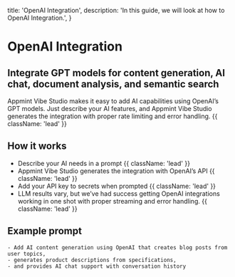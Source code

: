   title: 'OpenAI Integration',
  description:
    'In this guide, we will look at how to OpenAI Integration.',
}

# OpenAI Integration

## Integrate GPT models for content generation, AI chat, document analysis, and semantic search

Appmint Vibe Studio makes it easy to add AI capabilities using OpenAI’s GPT models. Just describe your AI features,
 and Appmint Vibe Studio generates the integration with proper rate limiting and error handling. {{ className: 'lead' }}

## How it works

- Describe your AI needs in a prompt {{ className: 'lead' }}
- Appmint Vibe Studio generates the integration with OpenAI’s API {{ className: 'lead' }}
- Add your API key to secrets when prompted {{ className: 'lead' }}
- LLM results vary, but we’ve had success getting OpenAI integrations working in one shot with proper streaming and error handling. {{ className: 'lead' }}


## Example prompt

```
- Add AI content generation using OpenAI that creates blog posts from user topics,
- generates product descriptions from specifications,
- and provides AI chat support with conversation history

```